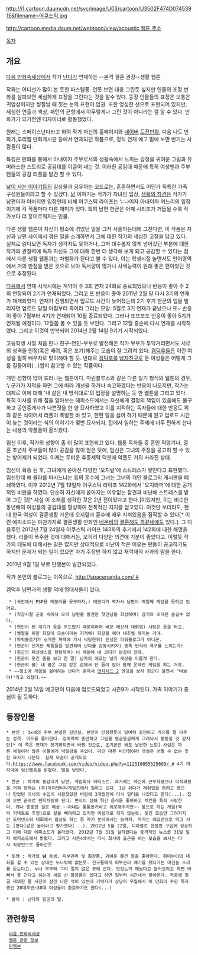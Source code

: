 http://i1.cartoon.daumcdn.net/svc/image/U03/cartoon/U3502F474D0745391E&filename=어쿠스틱.jpg

[[http://cartoon.media.daum.net/webtoon/view/acoustic 웹툰 주소]]

[[목차]]
== 개요 ==
[[다음 만화속세상]]에서 작가 [[난다]]가 연재하는 --본격 결혼 권장--생활 웹툰

작화는 어디선가 많이 본 듯한 파스텔풍. 언뜻 보면 대충 그린듯 싶지만 인물의 표정 변화를 살펴보면 세심하게 표정을 그린다는 것을 알수 있다. 등장 인물들의 표정은 보통은 귀염상이지만 썽질날 때 짓는 눈의 표현이 압권. 또한 엉성한 선으로 표현되어 있지만, 세심한 연출과 색상, 패턴의 균형에서 아무렇게나 그린 것이 아니라는 걸 알 수 있다. 만화가가 되기전엔 디자이너로 활동했었다. 

원래는 스페이스난다라고 하여 작가 자신의 홈페이지와 [[네이버]] [[도전만화]], 다음 나도 만화가,루리웹 만화게시판 등에서 연재되던 작품으로, 정식 연재 예고 밑에 보면 반기는 사람들이 많다.

특징은 만화를 통해서 아내이자 주부로서의 생활속에서 느끼는 감정을 귀여운 그림과 유머러스한 스토리로 공감대를 이끌어 내는 것. 이러한 공감대 때문에 특히 여성팬과 주부팬들의 공감 리플을 발견 할 수 있다.

[[낢이 사는 이야기]]등의 일상물과 공유하는 코드로는, 훈훈하면서도 어딘가 독특한 가족 구성원들이라고 할 수 있겠다. [[낢]] 이야기는 작가가 자녀인 입장, [[생활의 참견]]은 작가가 남편이자 아버지인 입장인데 비해 어쿠스틱 라이프는 누나이자 아내이자 며느리의 입장이기에 각 작품마다 다른 재미가 있다. 특히 남편 한군은 어째 시리즈가 거듭될 수록 작가보다 더 흥미로워지는 인물.

다른 생활 웹툰이 자신이 평소에 겪었던 일을 그저 서술하는데에 그친다면, 이 작품은 자신과 남편 사이에서 겪은 일을 소개하면서 그에 대한 작가의 세심한 고찰을 담고 있다. 실제로 읽다보면 독자가 생각지도 못하거나, 그저 대수롭지 않게 넘어갔던 부분에 대한 작가의 관찰력에 독자 자신도 그에 대해 한번 더 생각해 보게 되고 공감할 수 있다는 점에서 다른 생활 웹툰과는 차별화가 된다고 볼 수 있다. 이는 학생시절 놀면서도 언어영역에서 거의 만점을 받은 것으로 보아 독서량이 많거나 사색능력이 원래 좋은 편이었던 것으로 추정된다. 

[[다음]]에서 연재 시작시에는 계약이 주 3회 연재 24회로 종료되었으나 반응이 좋아 주 2회 연장되어 2기가 연재되었다. 그리고 또 반응이 좋아 2011년 2월 말 다시 3기의 연재가 재개되었다. 연재가 진행되면서 업로드 시간이 늦어졌는데 2기 후기 한군의 입을 빌리자면 업로드 당일 아침부터 죽어라 그리는 모양. 5월로 3기 연재가 끝났으나 또~ 반응이 좋아 7월부터 4기가 연재되어 10월 종료되었다. 그러나 또또또또 반응이 좋아 5기가 연재될 예정이다. 12월쯤 볼 수 있을 듯 보인다. 그리고 12월 중순에 다시 연재를 시작하였다. 그리고 이것이 반복되어 2014년 2월 14일 9기가 시작되었다.

고등학생 시절 처음 만나 친구-연인-부부로 발전해온 작가 부부가 투닥거리면서도 서로의 성격을 인정(혹은 배려, 혹은 포기)해주는 모습이 잘 그려져 있다. [[겜덕후]]들은 이런 여성을 필히 배우자로 맞이해야 할 듯. 반대로 [[겜덕후]]를 [[남자친구]]로 둔 여성들은 어떻게 그를 길들여야(...)할지 참고할 수 있는 작품이다.

개인 성향이 많이 드러나는 웹툰이다. 마린블루스와 같은 다른 일기 형식의 웹툰의 경우, 누군가가 지적을 하면 그에 따라 개선을 하거나 숙고하겠다는 반응이 나오지만, 작가는 대체로 이에 대해 '내 삶은 내 방식대로'의 입장을 설명하는 듯 한 웹툰을 그리고 있다. 특히 이사를 위해 집을 알아보는 에피소드에서는 자신에게 결정의 책임이 있음에도 불구하고 공인중개사가 나쁜짓을 한 양 묘사하였고 이를 지적하는 독자들에 대한 반응도 위와 같은 식이어서 리플이 폭발한 바 있고, 한편 일을 싫어 하기 때문에 원고 업로드 시간이 늦는 것이라는 식의 이야기가 몇번 묘사되자, 집에서 일하는 주제에 너무 편하게 산다는 내용의 악플들이 올라왔다. 

임신 이후, 작가의 성향이 좀 더 많이 표현되고 있다. 웹툰 독자들 중 혼인 적령기나, 결혼 초년차 주부들이 많아 공감을 많이 얻은 탓에, 임신은 그녀의 주장을 공고히 할 수 있는 방어제가 되었다. 이제는 두터운 추종세력 덕분에 악플도 거의 사라진 상태. 

임신이 확증 된 후, 그녀에게 쏟아진 다양한 '오지랖'에 스트레스가 쌓인다고 표현했다. 임신인데 왜 콜라를 마시느냐는 등의 훈수에 그녀는 그녀의 개인 블로그의 게시판을 폐쇄하였다. 이후 2012년 7월 19일자 어쿠스틱 라이프 142화에서 '오지라퍼'에 대한 공개적인 비판을 하였다. 단순히 자신에게 쏟아지는 이유없는 참견과 비난에 스트레스를 받아 그린 것[* 사실 이 소재를 생각한 것은 2년 전이었다고 한다.]이었지만, 이는 비슷한 동년배의 여성들의 공감대를 형성하여 전폭적인 지지를 얻고있다. 이것만 보더라도, 현대 한국 여성이 결혼생활 가운데 오지랖과 훈수에 매우 지쳐있음을 짐작할 수 있다[* 이런 에피소드는 마찬가지로 결혼생활 만화인 [[네온비]]의 [[결혼해도 똑같네]]에도 있다.]. 그 다음주인 2012년 7월 24일자 어쿠스틱 라이프 143화의 후기에서 142화에 대한 해명을 했다. 리플이 폭주한 것에 대해서는, 오히려 다양한 의견에 기분이 좋았다고. 이렇듯 작가의 태도에 대해서는 말은 많지만 상대적으로 비난이 적은 이유는 팬들이 공고하기도 하지만 문제가 되는 일이 있으면 자기 주장만 하지 않고 재깍재깍 사과의 말을 한다.


2011년 9월 1일 부로 단행본이 발간되었다.

작가 본인의 블로그는 이쪽으로. [[http://spacenanda.com/ #]]

겜덕후 남편과의 생활 덕에 명대사들이 있다. 

  * (국전에서 PSP용 메모리를 못구하자,) 메모리가 꽉차서 남편이 며칠째 게임을 못하고 있어요.
  * (학창시절 군중 속에서 오덕 남편을 발견한 첫만남을 회상하며) 감기와 오덕은 숨길수 없다.
  * (연인이 된 계기가 등을 두드렸기 때문이라며 바꾼 메신저 대화명) 사랑은 등을 타고.
  * (쌩얼을 위한 화장이 모순이라는 지적에) 화장을 해야 내추럴 해지는 거야.
  * (파워블로거가 소개한 까페에 가서 낙담한뒤) 인생은 파워블로그가 아니군.
  * (한군이 신기한 제품들을 발견하며 난다를 감동시키자) 종족 번식의 욕구를 느끼는가!
  * (한군의 패션센스를 한탄하며) 너 때문에 내 코디가 완성이 안돼.
  * (한군의 웃긴 춤을 보고 한 말) 남자의 애교는 널리 세상을 이롭게 한다.
  * (한군의 꿈) 내 꿈은 그림 같은 섬에서 단 둘이 앉아 함께 온라인 게임을 하는 거야.
  * ~~평소에 게임을 싫어하는 난다가 혼자서 [[언차티드 2]] 엔딩을 보자 한군이 울면서 "바보야!"라고 외쳤다.~~ 


2014년 2월 14일 예고편이 다음에 업로드되었고 시즌9가 시작된다. 가족 이야기가 중심이 될 듯하다. 
== 등장인물 ==
 * 본인 : 3x세의 주부.본명은 김민설. 본인이 인정했듯이 잉여력 충만하고 게으름 잘 피우는 성격. 미드를 좋아한다. 잉여력이 충만하고 그림을 동글동글하게 그려놔서 뚱뚱할 것 같지만[* 이 쪽은 연재가 장기화되면서 바뀐 것으로, 초기본만 봐도 날씬한 느낌] 사실은 마른 체질이라 많은 이들에게 박탈감을 주었다. 다만 마른 비만형이라 뱃살은 어쩔 수 없는 듯한 묘사가 나온다. 실제 모습이 공개되었다.[[https://www.facebook.com/video/video.php?v=112510095525609/ #]] 4기 마지막에 임신했음을 밝혔다. 딸을 낳았다.

 * 한군 : 작가의 동갑내기 남편. 게임회사 아티스트. 과거에는 넥슨에 근무하였으나 이직과정을 거쳐 현재는 (주)아이덴티티게임즈에서 일하고 있다. 1년 쉬다가 재취업을 하려고 했으나 믿었던 아내의 수입이 시원찮았던 바람에 3개월만에 다시 일터로 나갔다고 한다(...). 집에 오면 곧바로 팬티차림이 된다. 편식이 심해 튀긴 음식을 좋아하고 치킨을 특히 사랑한다. 꽤나 뚱뚱한 걸로 예상.~~아내는 통통한거라고 위로해주지만~~ 몸으로 하는 게임(엑박 키넥트로 추정)으로 살을 빼려하고 있지만 마음대로 되지 않는듯. 웃긴 모습만 그려지지만 도미넨스워 대회에서 입상도 하는 등 자기 분야에서는 능력자. 작가는 애교만으로 먹고 사는 [판다]같은 놈이라고 평가했다(...). 2012년 5월 22일, 디아블로 한정판 구입에 성공하고 이에 대한 에피소드가 올라왔다. 2012년 7월 31일 실직했다는 충격적인 뉴스를 31일 일자 에피소드에서 밝혔다. 그리고 시즌4에서는 다시 회사에 출근을 하는 모습을 봐서는 다시 직장인으로 돌아간듯

 * 토깽 : 작가의 '''남''' 동생. 피부관리 및 화장품, 귀여운 물건 등을 좋아한다. 취미분야의 대화를 할 수 있는 상대는 누나밖에 없는듯. 친구들에게 피부관리 얘기를 했다가는 미친놈 소리를 듣는다고. 누나 부부와 그리 멀지 않은 곳에 산다. 맛있는거 해놨다고 놀러오라고 하면 바빠서 못 간다고 하는데 새로 산 화장품이 있다고 하면 일부러 시간내서 찾아온다. 작중에 얼굴 제외한 몸 사진이 잠깐 나온 적이 있는데 기럭지가 상당히 우월해서 이 만화의 주된 독자층인 20대후반~30대 여성들이 환호하기도 했다(...)

 * 쌀이 : 난다와 한군의 딸.

== 관련항목 ==
  [[다음 만화속세상]]
  [[웹툰 관련 정보]] 
  [[단행본]]
